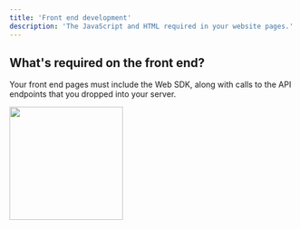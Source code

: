 ```yaml
---
title: 'Front end development'
description: 'The JavaScript and HTML required in your website pages.'
---
```


## What's required on the front end?

Your front end pages must include the Web SDK, along with calls to the API endpoints that you dropped into your server.

<img height="200" src="/images/SkipPassword.svg"> 





